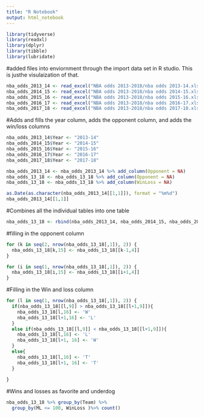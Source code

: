 ```yaml
---
title: "R Notebook"
output: html_notebook
---
```


 

```r
library(tidyverse)
library(readxl)
library(dplyr)
library(tibble)
library(lubridate)
```

#added files into enviornment through the import data set in R studio. This is justhe visulaization of that.
```r
nba_odds_2013_14 <- read_excel("NBA odds 2013-2018/nba odds 2013-14.xlsx")
nba_odds_2014_15 <- read_excel("NBA odds 2013-2018/nba odds 2014-15.xlsx")
nba_odds_2015_16 <- read_excel("NBA odds 2013-2018/nba odds 2015-16.xlsx")
nba_odds_2016_17 <- read_excel("NBA odds 2013-2018/nba odds 2016-17.xlsx")
nba_odds_2017_18 <- read_excel("NBA odds 2013-2018/nba odds 2017-18.xlsx")
```

#Adds and fills the year column, adds the opponent column, and adds the win/loss columns
```r
nba_odds_2013_14$Year <- "2013-14"
nba_odds_2014_15$Year <- "2014-15"
nba_odds_2015_16$Year <- "2015-16"
nba_odds_2016_17$Year <- "2016-17"
nba_odds_2017_18$Year <- "2017-18"

nba_odds_2013_14 <- nba_odds_2013_14 %>% add_column(Opponent = NA)
nba_odds_13_18 <- nba_odds_13_18 %>% add_column(Opponent = NA)
nba_odds_13_18 <- nba_odds_13_18 %>% add_column(WinLoss = NA)

as.Date(as.character(nba_odds_2013_14[[1,1]]), format = "%m%d")
nba_odds_2013_14[[1,1]]
```

#Combines all the individual tables into one table
```r
nba_odds_13_18 <- rbind(nba_odds_2013_14, nba_odds_2014_15, nba_odds_2015_16, nba_odds_2016_17, nba_odds_2017_18)
```

#filling in the opponent column 
```r

for (k in seq(2, nrow(nba_odds_13_18[,1]), 2)) {
  nba_odds_13_18[k,15] <- nba_odds_13_18[[k-1,4]]
}

for (i in seq(1, nrow(nba_odds_13_18[,1]), 2)) {
  nba_odds_13_18[i,15] <- nba_odds_13_18[[i+1,4]]
}
```

#Filling in the Win and loss column
```r

for (l in seq(1, nrow(nba_odds_13_18[,1]), 2)) {
  if(nba_odds_13_18[[l,9]] > nba_odds_13_18[[l+1,9]]){
    nba_odds_13_18[l,16] <- 'W'
    nba_odds_13_18[l+1,16] <- 'L'
  }
  else if(nba_odds_13_18[[l,9]] < nba_odds_13_18[[l+1,9]]){
    nba_odds_13_18[l,16] <- 'L'
    nba_odds_13_18[l+1, 16] <- 'W'
  }
  else{
    nba_odds_13_18[l,16] <- 'T'
    nba_odds_13_18[l+1, 16] <- 'T'
  }
    
}

```


#Wins and losses as favorite and underdog
```r

nba_odds_13_18 %>% group_by(Team) %>% 
  group_by(ML <= 100, WinLoss )%>% count()
  
```





